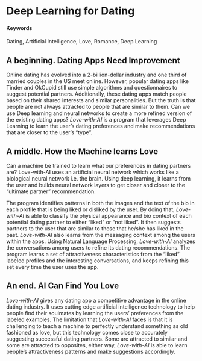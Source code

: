 # Deep Learning for Dating {#Love-with-AI}

#### Keywords

Dating, Artificial Intelligence, Love, Romance, Deep Learning

## A beginning. Dating Apps Need Improvement

Online dating has evolved into a 2-billion-dollar industry and one third of married couples in the US meet online. However, popular dating apps like Tinder and OkCupid still use simple algorithms and questionnaires to suggest potential partners. Additionally, these dating apps match people based on their shared interests and similar personalities. But the truth is that people are not always attracted to people that are similar to them. Can we use Deep learning and neural networks to create a more refined version of the existing dating apps? _Love-with-AI_ is a program that leverages Deep Learning to learn the user’s dating preferences and make recommendations that are closer to the user’s “type”. 

## A middle. How the Machine learns Love

Can a machine be trained to learn what our preferences in dating partners are? Love-with-AI uses an artificial neural network which works like a biological neural network i.e. the brain. Using deep learning, it learns from the user and builds neural network layers to get closer and closer to the “ultimate partner” recommendation. 

The program identifies patterns in both the images and the text of the bio in each profile that is being liked or disliked by the user. By doing that, _Love-with-AI_ is able to classify the physical appearance and bio context of each potential dating partner to either “liked” or “not liked”. It then suggests partners to the user that are similar to those that he/she has liked in the past. _Love-with-AI_ also learns from the messaging context among the users within the apps. Using Natural Language Processing, _Love-with-AI_ analyzes the conversations among users to refine its dating recommendations. The program learns a set of attractiveness characteristics from the “liked” labeled profiles and the interesting conversations, and keeps refining this set every time the user uses the app. 

## An end. AI Can Find You Love

_Love-with-AI_ gives any dating app a competitive advantage in the online dating industry. It uses cutting edge artificial intelligence technology to help people find their soulmates by learning the users’ preferences from the labeled examples. The limitation that _Love-with-AI_ faces is that it is challenging to teach a machine to perfectly understand something as old fashioned as love, but this technology comes close to accurately suggesting successful dating partners. Some are attracted to similar and some are attracted to opposites, either way, _Love-with-AI_ is able to learn people’s attractiveness patterns and make suggestions accordingly. 
